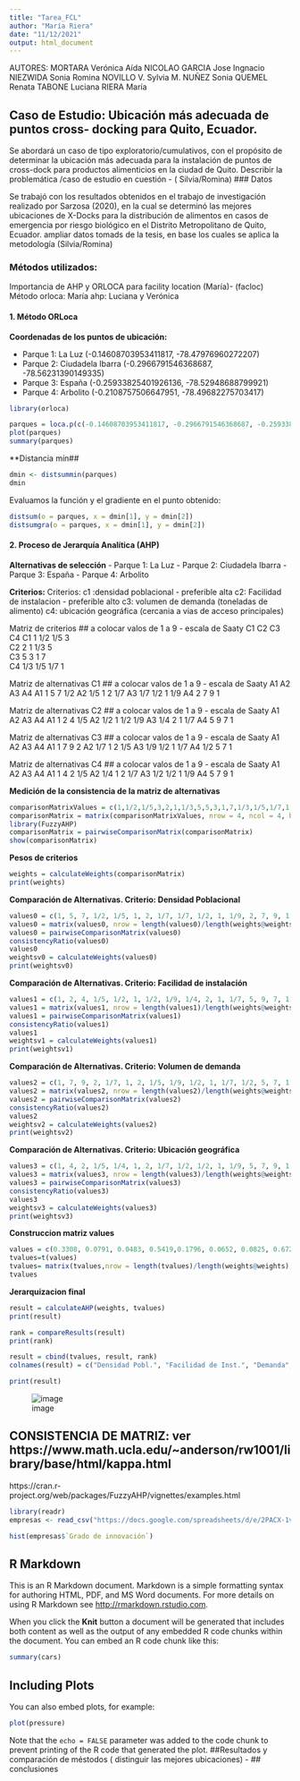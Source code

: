 ```yaml
---
title: "Tarea_FCL"
author: "María Riera"
date: "11/12/2021"
output: html_document
---
```


AUTORES:
MORTARA Verónica Aída
NICOLAO GARCIA Jose Ingnacio
NIEZWIDA Sonia Romina
NOVILLO V. Sylvia M.
NUÑEZ Sonia
QUEMEL Renata
TABONE Luciana
RIERA María

## Caso de Estudio: Ubicación más adecuada de  puntos cross- docking para Quito, Ecuador.

Se abordará un caso de tipo exploratorio/cumulativos, con el propósito de determinar la ubicación más adecuada para la instalación de puntos de cross-dock para productos alimenticios en la ciudad de Quito. Describir la problemática /caso de estudio  en cuestión -  ( Silvia/Romina)
### Datos

Se trabajó con los resultados obtenidos en el trabajo de investigación realizado por Sarzosa (2020), en la cual se determinó las mejores ubicaciones de X-Docks para la distribución de alimentos en casos de emergencia por riesgo biológico en el Distrito Metropolitano de Quito, Ecuador.
ampliar datos tomads de la tesis, en base los cuales se  aplica la metodología (Silvia/Romina)

### Métodos utilizados:
Importancia de AHP y ORLOCA  para  facility location  (María)-  (facloc)
Método orloca: María
ahp: Luciana y Verónica

#### 1. Método ORLoca

**Coordenadas de los puntos de ubicación:**

- Parque 1: La Luz (-0.14608703953411817, -78.47976960272207)
- Parque 2: Ciudadela Ibarra (-0.2966791546368687, -78.56231390149335)
- Parque 3: España (-0.25933825401926136, -78.52948688799921)
- Parque 4: Arbolito (-0.2108757506647951, -78.49682275703417)

```r
library(orloca)

parques = loca.p(c(-0.14608703953411817, -0.2966791546368687, -0.25933825401926136, -0.2108757506647951), c(-78.47976960272207, -78.56231390149335, -78.52948688799921, -78.49682275703417))
plot(parques)
summary(parques)
```

**Distancia mín##
```r
dmin <- distsummin(parques)
dmin
```


Evaluamos la función y el gradiente en el punto obtenido:

```r
distsum(o = parques, x = dmin[1], y = dmin[2])
distsumgra(o = parques, x = dmin[1], y = dmin[2])
```

#### 2. Proceso de Jerarquía Analítica (AHP)

**Alternativas de selección**
- Parque 1: La Luz
- Parque 2: Ciudadela Ibarra
- Parque 3: España
- Parque 4: Arbolito

**Criterios:**
Criterios:
c1 :densidad poblacional - preferible alta
c2: Facilidad de instalacion  - preferible alto
c3: volumen de demanda (toneladas de alimento)
c4: ubicación geográfica (cercania a vias de acceso principales)


Matriz de criterios
## a colocar valos de 1 a 9  - escala de Saaty
	C1	C2	C3	C4
C1	1	1/2	1/5	3	
C2	2	1	1/3	5	
C3	5	3	1	7	
C4	1/3	1/5	1/7	1	

Matriz de alternativas C1
## a colocar valos de 1 a 9  - escala de Saaty
	A1	A2	A3	A4
A1	1	5	7	1/2
A2	1/5	1	2	1/7
A3	1/7	1/2	1	1/9	
A4	2	7 	9	1

Matriz de alternativas C2
## a colocar valos de 1 a 9  - escala de Saaty
	A1	A2	A3	A4
A1	1	2	4	1/5
A2	1/2	1	1/2	1/9
A3	1/4	2	1	1/7	
A4	5	9 	7	1

Matriz de alternativas C3
## a colocar valos de 1 a 9  - escala de Saaty
	A1	A2	A3	A4
A1	1	7	9	2
A2	1/7	1	2	1/5
A3	1/9	1/2	1	1/7	
A4	1/2	5 	7	1

Matriz de alternativas C4
## a colocar valos de 1 a 9  - escala de Saaty
	A1	A2	A3	A4
A1	1	4	2	1/5
A2	1/4	1	2	1/7
A3	1/2	1/2	1	1/9	
A4	5	 7 	9	1


**Medición de la consistencia de la matriz de alternativas**


```r
comparisonMatrixValues = c(1,1/2,1/5,3,2,1,1/3,5,5,3,1,7,1/3,1/5,1/7,1)
comparisonMatrix = matrix(comparisonMatrixValues, nrow = 4, ncol = 4, byrow = TRUE)
library(FuzzyAHP)
comparisonMatrix = pairwiseComparisonMatrix(comparisonMatrix)
show(comparisonMatrix)
```
**Pesos de criterios**

```r
weights = calculateWeights(comparisonMatrix)
print(weights)
```


**Comparación de Alternativas. Criterio: Densidad Poblacional**

```r
values0 = c(1, 5, 7, 1/2, 1/5, 1, 2, 1/7, 1/7, 1/2, 1, 1/9, 2, 7, 9, 1)
values0 = matrix(values0, nrow = length(values0)/length(weights@weights), ncol = length(weights@weights), byrow = TRUE)
values0 = pairwiseComparisonMatrix(values0)
consistencyRatio(values0)
values0
weightsv0 = calculateWeights(values0)
print(weightsv0)
```

**Comparación de Alternativas. Criterio: Facilidad de instalación**

```r
values1 = c(1, 2, 4, 1/5, 1/2, 1, 1/2, 1/9, 1/4, 2, 1, 1/7, 5, 9, 7, 1)
values1 = matrix(values1, nrow = length(values1)/length(weights@weights), ncol = length(weights@weights), byrow = TRUE)
values1 = pairwiseComparisonMatrix(values1)
consistencyRatio(values1)
values1
weightsv1 = calculateWeights(values1)
print(weightsv1)
```

**Comparación de Alternativas. Criterio: Volumen de demanda**

```r
values2 = c(1, 7, 9, 2, 1/7, 1, 2, 1/5, 1/9, 1/2, 1, 1/7, 1/2, 5, 7, 1)
values2 = matrix(values2, nrow = length(values2)/length(weights@weights), ncol = length(weights@weights), byrow = TRUE)
values2 = pairwiseComparisonMatrix(values2)
consistencyRatio(values2)
values2
weightsv2 = calculateWeights(values2)
print(weightsv2)
```

**Comparación de Alternativas. Criterio: Ubicación geográfica**

```r
values3 = c(1, 4, 2, 1/5, 1/4, 1, 2, 1/7, 1/2, 1/2, 1, 1/9, 5, 7, 9, 1)
values3 = matrix(values3, nrow = length(values3)/length(weights@weights), ncol = length(weights@weights), byrow = TRUE)
values3 = pairwiseComparisonMatrix(values3)
consistencyRatio(values3)
values3
weightsv3 = calculateWeights(values3)
print(weightsv3)
```

**Construccion matriz values**

```r
values = c(0.3308, 0.0791, 0.0483, 0.5419,0.1796, 0.0652, 0.0825, 0.6727,0.5419, 0.0791, 0.0483, 0.3308,0.1796, 0.0825, 0.0652, 0.6727)
tvalues=t(values)
tvalues= matrix(tvalues,nrow = length(tvalues)/length(weights@weights), ncol = length(weights@weights))
tvalues
```


**Jerarquizacion final**

```r
result = calculateAHP(weights, tvalues)
print(result)
```
```r
rank = compareResults(result)
print(rank)
```

```r
result = cbind(tvalues, result, rank)
colnames(result) = c("Densidad Pobl.", "Facilidad de Inst.", "Demanda", "Ubicación","Resultado","Ranking")

print(result)
```



![image](https://user-images.githubusercontent.com/95756862/145688943-10c5d820-5607-470f-846c-1792d1ce3f37.png)

## CONSISTENCIA DE MATRIZ: ver https://www.math.ucla.edu/~anderson/rw1001/library/base/html/kappa.html
https://cran.r-project.org/web/packages/FuzzyAHP/vignettes/examples.html

```r
library(readr)
empresas <- read_csv("https://docs.google.com/spreadsheets/d/e/2PACX-1vSoscPk0Y_eMo7hVRk-oAgw1x6QfRWR9P8nPTEppCYHAE9zwsSup4O5Z9UHtOYUVKzLO9scFZf4neLg/pub?output=csv")
```

```r
hist(empresas$`Grado de innovación`)
```

## R Markdown

This is an R Markdown document. Markdown is a simple formatting syntax for authoring HTML, PDF, and MS Word documents. For more details on using R Markdown see <http://rmarkdown.rstudio.com>.

When you click the **Knit** button a document will be generated that includes both content as well as the output of any embedded R code chunks within the document. You can embed an R code chunk like this:

```r
summary(cars)
```

## Including Plots

You can also embed plots, for example:

```r
plot(pressure)
```

Note that the `echo = FALSE` parameter was added to the code chunk to prevent printing of the R code that generated the plot.
##Resultados y comparación de méstodos ( distinguir las mejores ubicaciones) -
## conclusiones 



